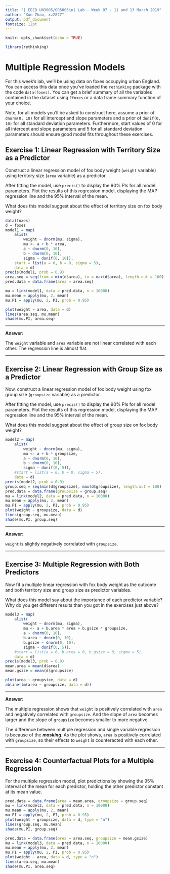 ```yaml
---
title: "| EEEB UN3005/GR5005\n| Lab - Week 07 - 11 and 13 March 2019"
author: "Xun Zhao, xz2827"
output: pdf_document
fontsize: 12pt
---
```


```r

knitr::opts_chunk$set(echo = TRUE)

library(rethinking)
```


# Multiple Regression Models

For this week's lab, we'll be using data on foxes occupying urban England. You can access this data once you've loaded the `rethinking` package with the code `data(foxes)`. You can get a brief summary of all the variables contained in the dataset using `?foxes` or a data frame summary function of your choice.

Note, for all models you'll be asked to construct here, assume a prior of `dnorm(0, 10)` for all intercept and slope parameters and a prior of `dunif(0, 10)` for all standard deviation parameters. Furthermore, start values of 0 for all intercept and slope parameters and 5 for all standard deviation parameters should ensure good model fits throughout these exercises.


## Exercise 1: Linear Regression with Territory Size as a Predictor

Construct a linear regression model of fox body weight (`weight` variable) using territory size (`area` variable) as a predictor.

After fitting the model, use `precis()` to display the 90% PIs for all model parameters. Plot the results of this regression model, displaying the MAP regression line and the 95% interval of the mean.

What does this model suggest about the effect of territory size on fox body weight?

```r
data(foxes)
d = foxes
model1 = map(
    alist(
        weight ~ dnorm(mu, sigma),
        mu <- a + b * area,
        a ~ dnorm(0, 10),
        b ~ dnorm(0, 10),
        sigma ~ dunif(0, 10)),
    start = list(a = 0, b = 0, sigma = 5),
    data = d)
precis(model1, prob = 0.9)
area.seq = seq(from = min(d$area), to = max(d$area), length.out = 100)
pred.data = data.frame(area = area.seq)

mu = link(model1, data = pred.data, n = 10000)
mu.mean = apply(mu, 2, mean)
mu.PI = apply(mu, 2, PI, prob = 0.95)

plot(weight ~ area, data = d)
lines(area.seq, mu.mean)
shade(mu.PI, area.seq)
```
---

**Answer:**

The `weight` variable and `area` variable are not linear correlated with each other. The regression line is almost flat.

---

## Exercise 2: Linear Regression with Group Size as a Predictor

Now, construct a linear regression model of fox body weight using fox group size (`groupsize` variable) as a predictor.

After fitting the model, use `precis()` to display the 90% PIs for all model parameters. Plot the results of this regression model, displaying the MAP regression line and the 95% interval of the mean.

What does this model suggest about the effect of group size on fox body weight?

```r
model2 = map(
    alist(
        weight ~ dnorm(mu, sigma),
        mu <- a + b * groupsize,
        a ~ dnorm(0, 10),
        b ~ dnorm(0, 10),
        sigma ~ dunif(0, 5)),
    #start = list(a = 0, b = 0, sigma = 5),
    data = d)
precis(model2, prob = 0.9)
group.seq = seq(min(d$groupsize), max(d$groupsize), length.out = 100)
pred.data = data.frame(groupsize = group.seq)
mu = link(model2, data = pred.data, n = 10000)
mu.mean = apply(mu, 2, mean)
mu.PI = apply(mu, 2, PI, prob = 0.95)
plot(weight ~ groupsize, data = d)
lines(group.seq, mu.mean)
shade(mu.PI, group.seq)
```

---

**Answer:**

`weight` is slightly negatively correlated with `groupsize`.

---


## Exercise 3: Multiple Regression with Both Predictors

Now fit a multiple linear regression with fox body weight as the outcome and both territory size and group size as predictor variables.

What does this model say about the importance of each predictor variable? Why do you get different results than you got in the exercises just above?

```r
model3 = map(
    alist(
        weight ~ dnorm(mu, sigma),
        mu <- a + b.area * area + b.gsize * groupsize,
        a ~ dnorm(0, 10),
        b.area ~ dnorm(0, 10),
        b.gsize ~ dnorm(0, 10),
        sigma ~ dunif(0, 5)),
    #start = list(a = 0, b.area = 0, b.gsize = 0, sigma = 5),
    data = d)
precis(model3, prob = 0.9)
mean.area = mean(d$area)
mean.gsize = mean(d$groupsize)

plot(area ~ groupsize, data = d)
abline(lm(area ~ groupsize, data = d))
```

---

**Answer:**

The multiple regression shows that `weight` is positively correlated with `area` and negatively correlated with `groupsize`. And the slope of `area` becomes larger and the slope of `groupsize` becomes smaller to more negative.

The difference between multiple regression and single variable regression is because of the ***masking***. As the plot shows, `area` is positively correlated with `groupsize`, so their effects to `weight` is counteracted with each other.

---

## Exercise 4: Counterfactual Plots for a Multiple Regression

For the multiple regression model, plot predictions by showing the 95% interval of the mean for each predictor, holding the other predictor constant at its mean value.

```r
pred.data = data.frame(area = mean.area, groupsize = group.seq)
mu = link(model3, data = pred.data, n = 10000)
mu.mean = apply(mu, 2, mean)
mu.PI = apply(mu, 2, PI, prob = 0.95)
plot(weight ~ groupsize, data = d, type = "n")
lines(group.seq, mu.mean)
shade(mu.PI, group.seq)

pred.data = data.frame(area = area.seq, groupsize = mean.gsize)
mu = link(model3, data = pred.data, n = 10000)
mu.mean = apply(mu, 2, mean)
mu.PI = apply(mu, 2, PI, prob = 0.95)
plot(weight ~ area, data = d, type = "n")
lines(area.seq, mu.mean)
shade(mu.PI, area.seq)
```
